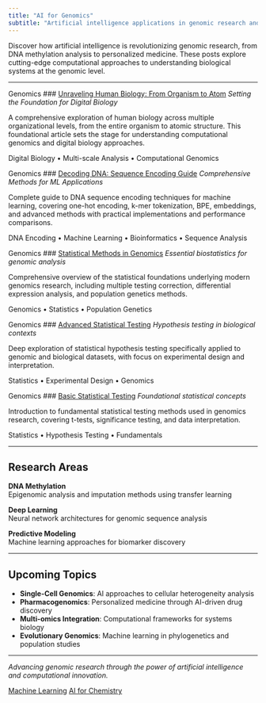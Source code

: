 ```yaml
---
title: "AI for Genomics"
subtitle: "Artificial intelligence applications in genomic research and computational biology"
---
```


::: {.animate-fade-in}
Discover how artificial intelligence is revolutionizing genomic research, from DNA methylation analysis to personalized medicine. These posts explore cutting-edge computational approaches to understanding biological systems at the genomic level.
:::

---

::: {.row}
::: {.col-lg-6}
::: {.card .card-genomics}
::: {.card-body}
<span class="badge-category badge-genomics">Genomics</span>
### [Unraveling Human Biology: From Organism to Atom](unraveling-human-biology.html)
*Setting the Foundation for Digital Biology*

A comprehensive exploration of human biology across multiple organizational levels, from the entire organism to atomic structure. This foundational article sets the stage for understanding computational genomics and digital biology approaches.

::: {.card-tags}
Digital Biology • Multi-scale Analysis • Computational Genomics
:::
:::
:::
:::

::: {.col-lg-6}
::: {.card .card-genomics}
::: {.card-body}
<span class="badge-category badge-genomics">Genomics</span>
### [Decoding DNA: Sequence Encoding Guide](dna-sequence-encoding-guide.html)
*Comprehensive Methods for ML Applications*

Complete guide to DNA sequence encoding techniques for machine learning, covering one-hot encoding, k-mer tokenization, BPE, embeddings, and advanced methods with practical implementations and performance comparisons.

::: {.card-tags}
DNA Encoding • Machine Learning • Bioinformatics • Sequence Analysis
:::
:::
:::
:::
:::

::: {.row .mt-3}
::: {.col-lg-6}
::: {.card .card-genomics}
::: {.card-body}
<span class="badge-category badge-genomics">Genomics</span>
### [Statistical Methods in Genomics](Top10_bioinfo_stats.html)
*Essential biostatistics for genomic analysis*

Comprehensive overview of the statistical foundations underlying modern genomics research, including multiple testing correction, differential expression analysis, and population genetics methods.

::: {.card-tags}
Genomics • Statistics • Population Genetics
:::
:::
:::
:::

::: {.col-lg-6}
::: {.card .card-genomics}
::: {.card-body}
<span class="badge-category badge-genomics">Genomics</span>
### [Advanced Statistical Testing](T-test-alt.html)
*Hypothesis testing in biological contexts*

Deep exploration of statistical hypothesis testing specifically applied to genomic and biological datasets, with focus on experimental design and interpretation.

::: {.card-tags}
Statistics • Experimental Design • Genomics
:::
:::
:::
:::
:::

::: {.row .mt-3}
::: {.col-lg-6}
::: {.card .card-genomics}
::: {.card-body}
<span class="badge-category badge-genomics">Genomics</span>
### [Basic Statistical Testing](T-test.html)
*Foundational statistical concepts*

Introduction to fundamental statistical testing methods used in genomics research, covering t-tests, significance testing, and data interpretation.

::: {.card-tags}
Statistics • Hypothesis Testing • Fundamentals
:::
:::
:::
:::
:::

---

## Research Areas

::: {.row}
::: {.col-md-4}
::: {.card .text-center .card-research}
::: {.card-body}
**DNA Methylation**  
Epigenomic analysis and imputation methods using transfer learning
:::
:::
:::

::: {.col-md-4}
::: {.card .text-center .card-research}
::: {.card-body}
**Deep Learning**  
Neural network architectures for genomic sequence analysis
:::
:::
:::

::: {.col-md-4}
::: {.card .text-center .card-research}
::: {.card-body}
**Predictive Modeling**  
Machine learning approaches for biomarker discovery
:::
:::
:::
:::

---

## Upcoming Topics

- **Single-Cell Genomics**: AI approaches to cellular heterogeneity analysis
- **Pharmacogenomics**: Personalized medicine through AI-driven drug discovery  
- **Multi-omics Integration**: Computational frameworks for systems biology
- **Evolutionary Genomics**: Machine learning in phylogenetics and population studies

---

::: {.text-center .mt-4}
*Advancing genomic research through the power of artificial intelligence and computational innovation.*

[Machine Learning](ml-blog.html){.btn .btn-primary .me-2}
[AI for Chemistry](chemistry-blog.html){.btn .btn-outline-primary}
:::
